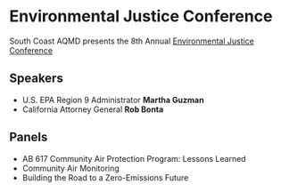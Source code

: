 # Environmental Justice Conference {#sec-AQMD}

::: {.callout-note appearance="simple"}
South Coast AQMD presents the 8th Annual [Environmental Justice Conference](http://www.aqmd.gov/nav/about/initiatives/environmental-justice/ejcp/environmental-justice-conference)
:::

## Speakers

* U.S. EPA Region 9 Administrator **Martha Guzman**
* California Attorney General **Rob Bonta**

## Panels

* AB 617 Community Air Protection Program: Lessons Learned
* Community Air Monitoring
* Building the Road to a Zero-Emissions Future